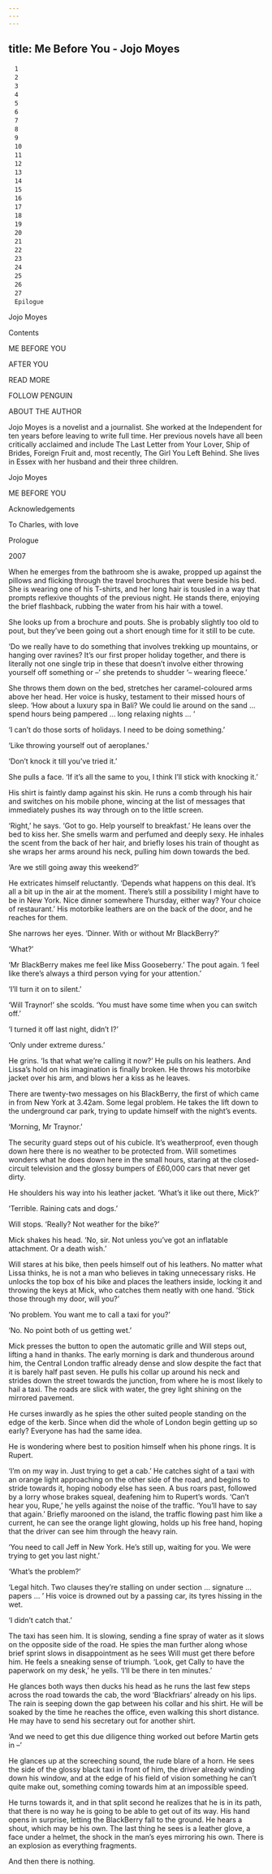 ```yaml
---
---
---
```

title: Me Before You - Jojo Moyes
---


```
　1
　2
　3
　4
　5
　6
　7
　8
　9
　10
　11
　12
　13
　14
　15
　16
　17
　18
　19
　20
　21
　22
　23
　24
　25
　26
　27
　Epilogue
```







Jojo Moyes




Contents


 ME BEFORE YOU

 AFTER YOU

 READ MORE

FOLLOW PENGUIN





ABOUT THE AUTHOR


Jojo Moyes is a novelist and a journalist. She worked at the Independent for ten years before leaving to write full time. Her previous novels have all been critically acclaimed and include The Last Letter from Your Lover, Ship of Brides, Foreign Fruit and, most recently, The Girl You Left Behind. She lives in Essex with her husband and their three children.





Jojo Moyes




ME BEFORE YOU

Acknowledgements





To Charles, with love





Prologue



2007


When he emerges from the bathroom she is awake, propped up against the pillows and flicking through the travel brochures that were beside his bed. She is wearing one of his T-shirts, and her long hair is tousled in a way that prompts reflexive thoughts of the previous night. He stands there, enjoying the brief flashback, rubbing the water from his hair with a towel.

She looks up from a brochure and pouts. She is probably slightly too old to pout, but they’ve been going out a short enough time for it still to be cute.

‘Do we really have to do something that involves trekking up mountains, or hanging over ravines? It’s our first proper holiday together, and there is literally not one single trip in these that doesn’t involve either throwing yourself off something or –’ she pretends to shudder ‘– wearing fleece.’

She throws them down on the bed, stretches her caramel-coloured arms above her head. Her voice is husky, testament to their missed hours of sleep. ‘How about a luxury spa in Bali? We could lie around on the sand … spend hours being pampered … long relaxing nights … ’

‘I can’t do those sorts of holidays. I need to be doing something.’

‘Like throwing yourself out of aeroplanes.’

‘Don’t knock it till you’ve tried it.’

She pulls a face. ‘If it’s all the same to you, I think I’ll stick with knocking it.’

His shirt is faintly damp against his skin. He runs a comb through his hair and switches on his mobile phone, wincing at the list of messages that immediately pushes its way through on to the little screen.

‘Right,’ he says. ‘Got to go. Help yourself to breakfast.’ He leans over the bed to kiss her. She smells warm and perfumed and deeply sexy. He inhales the scent from the back of her hair, and briefly loses his train of thought as she wraps her arms around his neck, pulling him down towards the bed.

‘Are we still going away this weekend?’

He extricates himself reluctantly. ‘Depends what happens on this deal. It’s all a bit up in the air at the moment. There’s still a possibility I might have to be in New York. Nice dinner somewhere Thursday, either way? Your choice of restaurant.’ His motorbike leathers are on the back of the door, and he reaches for them.

She narrows her eyes. ‘Dinner. With or without Mr BlackBerry?’

‘What?’

‘Mr BlackBerry makes me feel like Miss Gooseberry.’ The pout again. ‘I feel like there’s always a third person vying for your attention.’

‘I’ll turn it on to silent.’

‘Will Traynor!’ she scolds. ‘You must have some time when you can switch off.’

‘I turned it off last night, didn’t I?’

‘Only under extreme duress.’

He grins. ‘Is that what we’re calling it now?’ He pulls on his leathers. And Lissa’s hold on his imagination is finally broken. He throws his motorbike jacket over his arm, and blows her a kiss as he leaves.

There are twenty-two messages on his BlackBerry, the first of which came in from New York at 3.42am. Some legal problem. He takes the lift down to the underground car park, trying to update himself with the night’s events.

‘Morning, Mr Traynor.’

The security guard steps out of his cubicle. It’s weatherproof, even though down here there is no weather to be protected from. Will sometimes wonders what he does down here in the small hours, staring at the closed-circuit television and the glossy bumpers of £60,000 cars that never get dirty.

He shoulders his way into his leather jacket. ‘What’s it like out there, Mick?’

‘Terrible. Raining cats and dogs.’

Will stops. ‘Really? Not weather for the bike?’

Mick shakes his head. ‘No, sir. Not unless you’ve got an inflatable attachment. Or a death wish.’

Will stares at his bike, then peels himself out of his leathers. No matter what Lissa thinks, he is not a man who believes in taking unnecessary risks. He unlocks the top box of his bike and places the leathers inside, locking it and throwing the keys at Mick, who catches them neatly with one hand. ‘Stick those through my door, will you?’

‘No problem. You want me to call a taxi for you?’

‘No. No point both of us getting wet.’

Mick presses the button to open the automatic grille and Will steps out, lifting a hand in thanks. The early morning is dark and thunderous around him, the Central London traffic already dense and slow despite the fact that it is barely half past seven. He pulls his collar up around his neck and strides down the street towards the junction, from where he is most likely to hail a taxi. The roads are slick with water, the grey light shining on the mirrored pavement.

He curses inwardly as he spies the other suited people standing on the edge of the kerb. Since when did the whole of London begin getting up so early? Everyone has had the same idea.

He is wondering where best to position himself when his phone rings. It is Rupert.

‘I’m on my way in. Just trying to get a cab.’ He catches sight of a taxi with an orange light approaching on the other side of the road, and begins to stride towards it, hoping nobody else has seen. A bus roars past, followed by a lorry whose brakes squeal, deafening him to Rupert’s words. ‘Can’t hear you, Rupe,’ he yells against the noise of the traffic. ‘You’ll have to say that again.’ Briefly marooned on the island, the traffic flowing past him like a current, he can see the orange light glowing, holds up his free hand, hoping that the driver can see him through the heavy rain.

‘You need to call Jeff in New York. He’s still up, waiting for you. We were trying to get you last night.’

‘What’s the problem?’

‘Legal hitch. Two clauses they’re stalling on under section … signature … papers … ’ His voice is drowned out by a passing car, its tyres hissing in the wet.

‘I didn’t catch that.’

The taxi has seen him. It is slowing, sending a fine spray of water as it slows on the opposite side of the road. He spies the man further along whose brief sprint slows in disappointment as he sees Will must get there before him. He feels a sneaking sense of triumph. ‘Look, get Cally to have the paperwork on my desk,’ he yells. ‘I’ll be there in ten minutes.’

He glances both ways then ducks his head as he runs the last few steps across the road towards the cab, the word ‘Blackfriars’ already on his lips. The rain is seeping down the gap between his collar and his shirt. He will be soaked by the time he reaches the office, even walking this short distance. He may have to send his secretary out for another shirt.

‘And we need to get this due diligence thing worked out before Martin gets in –’

He glances up at the screeching sound, the rude blare of a horn. He sees the side of the glossy black taxi in front of him, the driver already winding down his window, and at the edge of his field of vision something he can’t quite make out, something coming towards him at an impossible speed.

He turns towards it, and in that split second he realizes that he is in its path, that there is no way he is going to be able to get out of its way. His hand opens in surprise, letting the BlackBerry fall to the ground. He hears a shout, which may be his own. The last thing he sees is a leather glove, a face under a helmet, the shock in the man’s eyes mirroring his own. There is an explosion as everything fragments.

And then there is nothing.